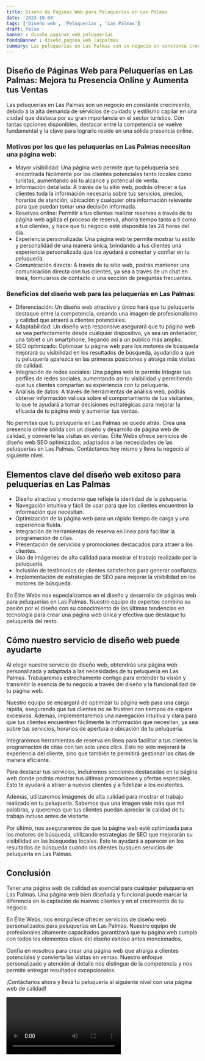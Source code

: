 ```yaml
---
title: Diseño de Páginas Web para Peluquerías en Las Palmas
date: '2023-10-04'
tags: ['Diseño web', 'Peluquerías', 'Las Palmas']
draft: false
banner : diseño_paginas_web_peluquerías
fondoBanner : diseño_pagina_web_laspalmas
summary: Las peluquerías en Las Palmas son un negocio en constante crecimiento, debido a la alta demanda de servicios de cuidado y estilismo capilar en una ciudad que destaca por su gran importancia en el sector turístico. Con tantas opciones disponibles, destacar entre la competencia se vuelve fundamental y la clave para lograrlo reside en una sólida presencia online.
---
```


## Diseño de Páginas Web para Peluquerías en Las Palmas: Mejora tu Presencia Online y Aumenta tus Ventas

Las peluquerías en Las Palmas son un negocio en constante crecimiento, debido a la alta demanda de servicios de cuidado y estilismo capilar en una ciudad que destaca por su gran importancia en el sector turístico. Con tantas opciones disponibles, destacar entre la competencia se vuelve fundamental y la clave para lograrlo reside en una sólida presencia online.

### Motivos por los que las peluquerías en Las Palmas necesitan una página web:
- Mayor visibilidad: Una página web permite que tu peluquería sea encontrada fácilmente por los clientes potenciales tanto locales como turistas, aumentando así tu alcance y potencial de venta.
- Información detallada: A través de tu sitio web, podrás ofrecer a tus clientes toda la información necesaria sobre tus servicios, precios, horarios de atención, ubicación y cualquier otra información relevante para que puedan tomar una decisión informada.
- Reservas online: Permitir a tus clientes realizar reservas a través de tu página web agiliza el proceso de reserva, ahorra tiempo tanto a ti como a tus clientes, y hace que tu negocio esté disponible las 24 horas del día.
- Experiencia personalizada: Una página web te permite mostrar tu estilo y personalidad de una manera única, brindando a tus clientes una experiencia personalizada que los ayudará a conectar y confiar en tu peluquería.
- Comunicación directa: A través de tu sitio web, podrás mantener una comunicación directa con tus clientes, ya sea a través de un chat en línea, formularios de contacto o una sección de preguntas frecuentes.

### Beneficios del diseño web para las peluquerías en Las Palmas:
- Diferenciación: Un diseño web atractivo y único hará que tu peluquería destaque entre la competencia, creando una imagen de profesionalismo y calidad que atraerá a clientes potenciales.
- Adaptabilidad: Un diseño web responsive asegurará que tu página web se vea perfectamente desde cualquier dispositivo, ya sea un ordenador, una tablet o un smartphone, llegando así a un público más amplio.
- SEO optimizado: Optimizar tu página web para los motores de búsqueda mejorará su visibilidad en los resultados de búsqueda, ayudando a que tu peluquería aparezca en las primeras posiciones y atraiga más visitas de calidad.
- Integración de redes sociales: Una página web te permite integrar tus perfiles de redes sociales, aumentando así tu visibilidad y permitiendo que tus clientes compartan su experiencia con tu peluquería.
- Análisis de datos: A través de herramientas de análisis web, podrás obtener información valiosa sobre el comportamiento de tus visitantes, lo que te ayudará a tomar decisiones estratégicas para mejorar la eficacia de tu página web y aumentar tus ventas.

No permitas que tu peluquería en Las Palmas se quede atrás. Crea una presencia online sólida con un diseño y desarrollo de página web de calidad, y convierte las visitas en ventas. Élite Webs ofrece servicios de diseño web SEO optimizados, adaptados a las necesidades de las peluquerías en Las Palmas. Contáctanos hoy mismo y lleva tu negocio al siguiente nivel.

<GifSeo />

<Cta />

## Elementos clave del diseño web exitoso para peluquerías en Las Palmas

- Diseño atractivo y moderno que refleje la identidad de la peluquería.
- Navegación intuitiva y fácil de usar para que los clientes encuentren la información que necesitan.
- Optimización de la página web para un rápido tiempo de carga y una experiencia fluida.
- Integración de herramientas de reserva en línea para facilitar la programación de citas.
- Presentación de servicios y promociones destacados para atraer a los clientes.
- Uso de imágenes de alta calidad para mostrar el trabajo realizado por la peluquería.
- Inclusión de testimonios de clientes satisfechos para generar confianza.
- Implementación de estrategias de SEO para mejorar la visibilidad en los motores de búsqueda.

En Élite Webs nos especializamos en el diseño y desarrollo de páginas web para peluquerías en Las Palmas. Nuestro equipo de expertos combina su pasión por el diseño con su conocimiento de las últimas tendencias en tecnología para crear una página web única y efectiva que destaque tu peluquería del resto.

## Cómo nuestro servicio de diseño web puede ayudarte

Al elegir nuestro servicio de diseño web, obtendrás una página web personalizada y adaptada a las necesidades de tu peluquería en Las Palmas. Trabajaremos estrechamente contigo para entender tu visión y transmitir la esencia de tu negocio a través del diseño y la funcionalidad de tu página web.

Nuestro equipo se encargará de optimizar tu página web para una carga rápida, asegurando que tus clientes no se frustren con tiempos de espera excesivos. Además, implementaremos una navegación intuitiva y clara para que tus clientes encuentren fácilmente la información que necesitan, ya sea sobre tus servicios, horarios de apertura o ubicación de tu peluquería.

Integraremos herramientas de reserva en línea para facilitar a tus clientes la programación de citas con tan solo unos clics. Esto no solo mejorará la experiencia del cliente, sino que también te permitirá gestionar las citas de manera eficiente.

Para destacar tus servicios, incluiremos secciones destacadas en tu página web donde podrás mostrar tus últimas promociones y ofertas especiales. Esto te ayudará a atraer a nuevos clientes y a fidelizar a los existentes.

Además, utilizaremos imágenes de alta calidad para mostrar el trabajo realizado en tu peluquería. Sabemos que una imagen vale más que mil palabras, y queremos que tus clientes puedan apreciar la calidad de tu trabajo incluso antes de visitarte.

Por último, nos aseguraremos de que tu página web esté optimizada para los motores de búsqueda, utilizando estrategias de SEO que mejorarán su visibilidad en las búsquedas locales. Esto te ayudará a aparecer en los resultados de búsqueda cuando los clientes busquen servicios de peluquería en Las Palmas.

## Conclusión

Tener una página web de calidad es esencial para cualquier peluquería en Las Palmas. Una página web bien diseñada y funcional puede marcar la diferencia en la captación de nuevos clientes y en el crecimiento de tu negocio.

En Élite Webs, nos enorgullece ofrecer servicios de diseño web personalizados para peluquerías en Las Palmas. Nuestro equipo de profesionales altamente capacitados garantizará que tu página web cumpla con todos los elementos clave del diseño exitoso antes mencionados.

Confía en nosotros para crear una página web que atraiga a clientes potenciales y convierta las visitas en ventas. Nuestro enfoque personalizado y atención al detalle nos distingue de la competencia y nos permite entregar resultados excepcionales.

¡Contáctanos ahora y lleva tu peluquería al siguiente nivel con una página web de calidad!

<Video />

<CtaBot job='Peluquerías' city='Las Palmas'/>

<Gmaps query='Las Palmas+españa+maps' />